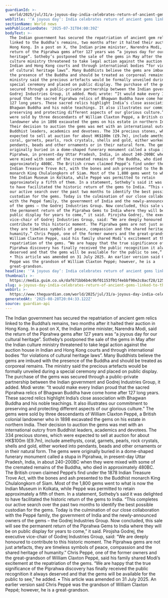 ```yaml
---
guardianId: >-
  world/2025/jul/31/a-joyous-day-india-celebrates-return-of-ancient-gems-linked-to-the-buddha
webTitle: '‘A joyous day’: India celebrates return of ancient gems linked to the Buddha'
sectionName: World news
webPublicationDate: '2025-07-31T04:00:39Z'
bodyText: >-
  The Indian government has secured the repatriation of ancient gem relics
  linked to the Buddha’s remains, two months after it halted their auction in
  Hong Kong. In a post on X, the Indian prime minister, Narendra Modi, said the
  return of the Piprahwa gems after 127 years was “a joyous day for our cultural
  heritage”. Sotheby’s postponed the sale of the gems in May after the Indian
  culture ministry threatened to take legal action against the auction house in
  Indian and Hong Kong courts and through international bodies “for violations
  of cultural heritage laws”. Many Buddhists believe the gems are imbued with
  the presence of the Buddha and should be treated as corporeal remains. The
  ministry said the precious artefacts would be formally unveiled during a
  special ceremony and placed on public display. The purchase of the gems was
  secured through a public-private partnership between the Indian government and
  Godrej Industries Group, it added. Modi wrote: “It would make every Indian
  proud that the sacred Piprahwa relics of Bhagwan Buddha have come home after
  127 long years. These sacred relics highlight India’s close association with
  Bhagwan Buddha and his noble teachings. It also illustrates our commitment to
  preserving and protecting different aspects of our glorious culture.” The gems
  were sold by three descendants of William Claxton Peppé, a British colonial
  landowner who in 1898 excavated the gems on his estate in northern India.
  Their decision to auction the gems was met with an international outcry from
  Buddhist leaders, academics and devotees. The 334 precious stones, which were
  expected to sell at auction for about HK$100m (£9.7m), include amethysts,
  coral, garnets, pearls, rock crystals, shells and gold, either worked into
  pendants, beads and other ornaments or in their natural form. The gems were
  originally buried in a dome-shaped funerary monument called a stupa in
  Piprahwa, in present-day Uttar Pradesh, India, in about 240-200BC when they
  were mixed with some of the cremated remains of the Buddha, who died in
  approximately 480BC. The British crown claimed Peppé’s find under the 1878
  Indian Treasure Trove Act, with the bones and ash presented to the Buddhist
  monarch King Chulalongkorn of Siam. Most of the 1,800 gems went to what is now
  the Indian Museum in Kolkata, while Peppé was permitted to retain
  approximately a fifth of them. In a statement, Sotheby’s said it was delighted
  to have facilitated the historic return of the gems to India. “This completes
  our active search over the past two months to identify the best possible
  custodian for the gems. Today is the culmination of our close collaboration
  with the Peppé family, the government of India and the newly-announced owners
  of the gems – the Godrej Industries Group. Now concluded, this sale will see
  the permanent return of the Piprahwa Gems to India where they will be on
  public display for years to come,” it said. Pirojsha Godrej, the executive
  vice-chair of Godrej Industries Group, said: “We are deeply honoured to
  contribute to this historic moment. The Piprahwa gems are not just artefacts,
  they are timeless symbols of peace, compassion and the shared heritage of
  humanity.” Chris Peppé, one of the former owners and the great-grandson of
  William Claxton Peppé, said his family shared Modi’s excitement at the
  repatriation of the gems. “We are happy that the true significance of the
  Piprahwa discovery has finally received the public recognition it always
  deserved and that the gems will be available for the public to see,” he added.
  • This article was amended on 31 July 2025. An earlier version said Chris
  Peppé was the grandson of William Claxton Peppé; however, he is a
  great-grandson.
headline: '‘A joyous day’: India celebrates return of ancient gems linked to the Buddha'
thumbnail: >-
  https://media.guim.co.uk/daf671bb6b4c9bf01153f01f4ebbf98e2c8acf28/125_0_2097_1678/500.jpg
slug: a-joyous-day-india-celebrates-return-of-ancient-gems-linked-to-the-buddha
webUrl: >-
  https://www.theguardian.com/world/2025/jul/31/a-joyous-day-india-celebrates-return-of-ancient-gems-linked-to-the-buddha
generatedAt: '2025-08-28T20:04:33.122Z'
source: guardian-api
---
```

The Indian government has secured the repatriation of ancient gem relics linked to the Buddha’s remains, two months after it halted their auction in Hong Kong. In a post on X, the Indian prime minister, Narendra Modi, said the return of the Piprahwa gems after 127 years was “a joyous day for our cultural heritage”. Sotheby’s postponed the sale of the gems in May after the Indian culture ministry threatened to take legal action against the auction house in Indian and Hong Kong courts and through international bodies “for violations of cultural heritage laws”. Many Buddhists believe the gems are imbued with the presence of the Buddha and should be treated as corporeal remains. The ministry said the precious artefacts would be formally unveiled during a special ceremony and placed on public display. The purchase of the gems was secured through a public-private partnership between the Indian government and Godrej Industries Group, it added. Modi wrote: “It would make every Indian proud that the sacred Piprahwa relics of Bhagwan Buddha have come home after 127 long years. These sacred relics highlight India’s close association with Bhagwan Buddha and his noble teachings. It also illustrates our commitment to preserving and protecting different aspects of our glorious culture.” The gems were sold by three descendants of William Claxton Peppé, a British colonial landowner who in 1898 excavated the gems on his estate in northern India. Their decision to auction the gems was met with an international outcry from Buddhist leaders, academics and devotees. The 334 precious stones, which were expected to sell at auction for about HK$100m (£9.7m), include amethysts, coral, garnets, pearls, rock crystals, shells and gold, either worked into pendants, beads and other ornaments or in their natural form. The gems were originally buried in a dome-shaped funerary monument called a stupa in Piprahwa, in present-day Uttar Pradesh, India, in about 240-200BC when they were mixed with some of the cremated remains of the Buddha, who died in approximately 480BC. The British crown claimed Peppé’s find under the 1878 Indian Treasure Trove Act, with the bones and ash presented to the Buddhist monarch King Chulalongkorn of Siam. Most of the 1,800 gems went to what is now the Indian Museum in Kolkata, while Peppé was permitted to retain approximately a fifth of them. In a statement, Sotheby’s said it was delighted to have facilitated the historic return of the gems to India. “This completes our active search over the past two months to identify the best possible custodian for the gems. Today is the culmination of our close collaboration with the Peppé family, the government of India and the newly-announced owners of the gems – the Godrej Industries Group. Now concluded, this sale will see the permanent return of the Piprahwa Gems to India where they will be on public display for years to come,” it said. Pirojsha Godrej, the executive vice-chair of Godrej Industries Group, said: “We are deeply honoured to contribute to this historic moment. The Piprahwa gems are not just artefacts, they are timeless symbols of peace, compassion and the shared heritage of humanity.” Chris Peppé, one of the former owners and the great-grandson of William Claxton Peppé, said his family shared Modi’s excitement at the repatriation of the gems. “We are happy that the true significance of the Piprahwa discovery has finally received the public recognition it always deserved and that the gems will be available for the public to see,” he added. • This article was amended on 31 July 2025. An earlier version said Chris Peppé was the grandson of William Claxton Peppé; however, he is a great-grandson.

